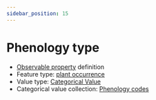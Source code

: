 ```yaml
---
sidebar_position: 15
---
```



# Phenology type

- [Observable property](/viewers/dawe-vocabs?uri=https://linked.data.gov.au/def/nrm/d79c4606-3012-4fab-84cb-6f52461f84e3) definition
- Feature type: [plant occurrence](http://linked.data.gov.au/def/tern-cv/b311c0d3-4a1a-4932-a39c-f5cdc1afa611)
- Value type: [Categorical Value](https://w3id.org/tern/ontologies/tern/CategoricalValue)
- Categorical value collection: [Phenology codes](/viewers/dawe-vocabs?uri=https://linked.data.gov.au/def/nrm/110398ca-32fa-4f69-b7bb-5aa69d5a5004)

<Example
  protocolModule="opportunistic-observations"
  observableProperty="https://linked.data.gov.au/def/nrm/d79c4606-3012-4fab-84cb-6f52461f84e3"
/>
